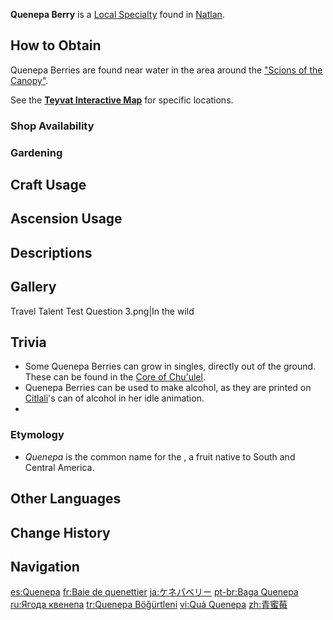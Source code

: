 {{Item Infobox
|id           = 101249
|image        = Item Quenepa Berry.png
|type         = Local Specialty (Natlan)
|group        = Local Specialties
|group2       = Cooking Ingredients
|invCategory  = Materials
|description  = Bluish, juicy berries that grow in large amounts near the [[Scions of the Canopy]]. Their shape is similar to that of [[Flamegranate]]s.
|source1      = Found in [[Natlan]]
|source2      = {{Sold By|Quenepa Berry}}
}}
'''Quenepa Berry''' is a [[Local Specialty]] found in [[Natlan]].

==How to Obtain==
Quenepa Berries are found near water in the area around the [["Scions of the Canopy"]].

See the '''[https://webstatic-sea.mihoyo.com/app/ys-map-sea/index.html#/map/2?shown_types=614 Teyvat Interactive Map]''' for specific locations.

===Shop Availability===
{{Shop Availability}}

===Gardening===
{{Recipe
|type = Jade Field
|time = 2d 22h
|yield = 3
|Quenepa Berry Seed = 1
|sort = Quenepa Berry Seed
}}

==Craft Usage==
{{Craft Usage}}

==Ascension Usage==
{{Ascension Usage}}

==Descriptions==
{{Description|Bluish, juicy berries that grow in large amounts near the Scions of the Canopy. Their shape is similar to that of Flamegranates.<br>Picking Quenepa Berries is not anywhere near as dangerous as harvesting Flamegranates, though beginners are often unable to distinguish between these berries and unripe Flamegranates.<br>Some believe that long ago, there lived a [[Ahpub|brother]] and [[Ixquieh|sister]] with completely different personalities. Separated at a young age and raised by different tribes, they eventually died fighting one another. The hot-tempered brother transformed into the Flamegranate, while the calm, unflappable sister became the Quenepa Berry.|[[Archive]]}}

==Gallery==
<gallery>
Travel Talent Test Question 3.png|In the wild
<!--Item Quenepa Berry Wild.png|In the wild-->
</gallery>

==Trivia==
* Some Quenepa Berries can grow in singles, directly out of the ground. These can be found in the [[Core of Chu'ulel]].<!--Not just loose berries bc they yield seeds when collected-->
* Quenepa Berries can be used to make alcohol, as they are printed on [[Citlali]]'s can of alcohol in her idle animation.
* {{Mail Attachments by Category List}}
===Etymology===
* ''Quenepa'' is the common name for the {{w|Melicoccus bijugatus|Spanish lime}}, a fruit native to South and Central America.

==Other Languages==
{{Other Languages
|en      = Quenepa Berry
|zhs     = 青蜜莓
|zhs_rm  = Qīng Mìméi
|zht     = 青蜜莓
|zht_rm  = Qīng Mìméi
|zh_tl   = Green Quenepa
|ja      = ケネパベリー
|ja_rm   = Kenepa Berii
|ko      = 마몬치요
|ko_tl   = {{w|Melicoccus bijugatus|Mamoncillo}}
|es      = Quenepa
|es_tl   = Quenepa
|fr      = Baie de quenettier
|fr_tl   = Quenepa Berry
|ru      = Ягода квенепа
|ru_tl   = Quenepa Berry
|th      = Quenepa Berry
|vi      = Quả Quenepa
|vi_tl   = 
|de      = Quenepa-Beeren
|de_tl   = Quenepa Berries
|id      = Quenepa Berry
|pt      = Baga Quenepa
|pt_tl   = 
|tr      = Quenepa Böğürtleni
|tr_tl   = 
|it      = Bacca Quenepa
|it_tl   = 
}}

==Change History==
{{Change History|5.0}}
<!--
==References==
{{Reflist}}
-->
==Navigation==
{{Material Navbox|Local Specialties}}

[[es:Quenepa]]
[[fr:Baie de quenettier]]
[[ja:ケネパベリー]]
[[pt-br:Baga Quenepa]]
[[ru:Ягода квенепа]]
[[tr:Quenepa Böğürtleni]]
[[vi:Quả Quenepa]]
[[zh:青蜜莓]]